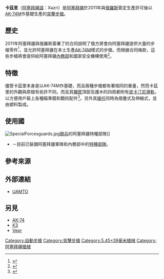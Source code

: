 {{noteTA
|G1=軍事
|G2=長度單位
|G3=Firearms
}}
{{Infobox Weapon
|name= 卡茲里
|image=
|image_size=
|caption=
|origin= {{flagcountry|Azerbaijan}}
|type= [[突擊步槍|突擊步槍]]
<!-- 種類選擇 -->
|is_ranged= YES
|is_bladed=
|is_explosive=
|is_artillery=
|is_vehicle=
|is_missile=
|is_UK=
<!-- 服役記錄 -->
|service= 2011年—
|used_by=
|wars=
<!-- 生產歷史 -->
|designer= [[米哈伊爾·季莫費耶維奇·卡拉什尼科夫|米哈伊爾·季莫費耶維奇·卡拉什尼科夫]]
|design_date=
|manufacturer=
|unit_cost=
|production_date=
|number=
|variants=
<!-- 基本規格 -->
|spec_label=
|weight=
|length=
|part_length=
|width=
|height=
|diameter=
|wingspan=
|crew=
<!-- 投射武器規格 --> 
|cartridge= [[5.45×39mm|5.45×39毫米M74]]
|caliber= 5.45毫米
|barrels= 1根
|action= [[氣動式|長行程導氣式活塞]]，[[轉拴式槍栓|轉拴式槍栓]]
|mode= 半自動、[[自動火器|全自動]]，可[[擊發調變槍械|擊發調變]]
|rate=
|velocity=
|energy=
|range=
|max_range=
|feed= 30發[[彈匣|彈匣]]
|sights= AK式[[機械瞄具|機械瞄具]]<br/>可在[[機匣|機匣]]頂部附有的[[皮卡汀尼導軌|皮卡汀尼導軌]]上裝上各種瞄準鏡
}}

'''卡茲里'''（[[阿塞拜疆語|阿塞拜疆語]]：Xəzri）是[[阿塞拜疆|阿塞拜疆]]於2011年與[[俄羅斯|俄羅斯]]簽定生產許可後以[[AK-74突擊步槍|AK-74M]]作基礎生產的[[突擊步槍|突擊步槍]]。

== 歷史 ==
2011年阿塞拜疆與俄羅斯簽署了的合同說明了俄方將會向阿塞拜疆提供大量的步槍零件<ref>{{Cite web |url=http://www.armstrade.org/includes/periodics/news/2011/0708/10108803/detail.shtml |title=Азербайджан приступил к серийному производству автоматов АК-74М по российской лицензии |accessdate=2013-09-12 |archive-date=2018-11-18 |archive-url=https://web.archive.org/web/20181118202422/http://www.armstrade.org/includes/periodics/news/2011/0708/10108803/detail.shtml |dead-url=no }}</ref>，並允許阿塞拜疆在本土生產[[AK-74|AK-74M]]樣式的步槍。而根據合同條款，這些步槍將會提供給阿塞拜疆[[內務部|內務部]]和國家安全機構使用<ref>{{Cite web |url=http://www.aze.az/news_pervye_avtomaty_kalashniko_52455.html |title=Первые автоматы Калашникова соберут в Азербайджане в конце 2011 года |accessdate=2013-09-12 |archive-date=2011-02-24 |archive-url=https://web.archive.org/web/20110224040257/http://www.aze.az/news_pervye_avtomaty_kalashniko_52455.html |dead-url=yes }}</ref>。

== 特徵 ==
儘管卡茲里本身是以AK-74M作基礎，而且兩種步槍都有著相同的重量，然而卡茲里的外觀與原槍有些許不同。而且其[[機匣|機匣]]頂部及護木的四周都附有[[皮卡汀尼導軌|皮卡汀尼導軌]]，以方便用戶裝上各種瞄準鏡和戰術配件<ref>{{Cite web |url=http://news.am/rus/news/67136.html |title=Азербайджан начал сборку АК-47М |access-date=2013-09-12 |archive-date=2016-03-04 |archive-url=https://web.archive.org/web/20160304111622/http://news.am/rus/news/67136.html |dead-url=no }}</ref>。另外其[[槍托|槍托]]同時為摺疊式及伸縮式，並由塑料製成。

== 使用國 ==
[[File:SpecialForcesguards.jpg|thumb]][[閱兵|閱兵]]的阿塞拜疆特種部隊]]
* {{flagcountry|Azerbaijan}}－目前已裝備阿塞拜疆軍隊和內務部中的[[特種部隊|特種部隊]]。

== 參考來源 ==
<references/>

== 外部連結 ==
* [http://www.armstrade.org/includes/periodics/news/2011/0708/10108803/detail.shtml ЦАМТО]{{Wayback|url=http://www.armstrade.org/includes/periodics/news/2011/0708/10108803/detail.shtml |date=20181118202422 }}

== 另見 ==
* [[AK-74突擊步槍|AK-74]]
* [[K3突擊步槍|K3]]
* [[Vepr突擊步槍|Vepr]]

{{AK槍族}}

[[Category:自動步槍|Category:自動步槍]]
[[Category:突擊步槍|Category:突擊步槍]]
[[Category:5.45×39毫米槍械|Category:5.45×39毫米槍械]]
[[Category:阿塞拜疆槍械|Category:阿塞拜疆槍械]]